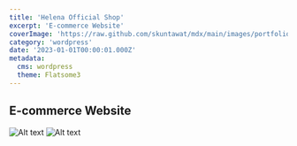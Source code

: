```yaml
---
title: 'Helena Official Shop'
excerpt: 'E-commerce Website'
coverImage: 'https://raw.github.com/skuntawat/mdx/main/images/portfolio/_2023/helenaofficial/helenaofficial-1.png'
category: 'wordpress'
date: '2023-01-01T00:00:01.000Z'
metadata:
  cms: wordpress
  theme: Flatsome3
---
```


## E-commerce Website

![Alt text](https://raw.github.com/skuntawat/mdx/main/images/portfolio/_2023/helenaofficial/helenaofficial-1.png)
![Alt text](https://raw.github.com/skuntawat/mdx/main/images/portfolio/_2023/helenaofficial/helenaofficial-2.png)